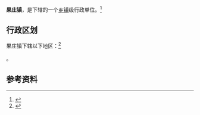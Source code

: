 {{中国乡级行政区|37/11/22/204/000}}

'''果庄镇'''，是{{PRC admin/fullname|37/11/22/204/000|3}}下辖的一个[[乡镇|乡镇]]级行政单位。<ref>{{PRC admin/ref sgc|{{PRC admin/parent|37/11/22/204/000}}}}</ref>

== 行政区划 ==

果庄镇下辖以下地区：<ref>{{PRC admin/ref sgc|37/11/22/204/000}}</ref>

{{PRC admin/children|37/11/22/204/000}}。

== 参考资料 ==

{{reflist}}

{{行政区划小作品}}
{{PRC admin/navcat|37/11/22/204/000}}